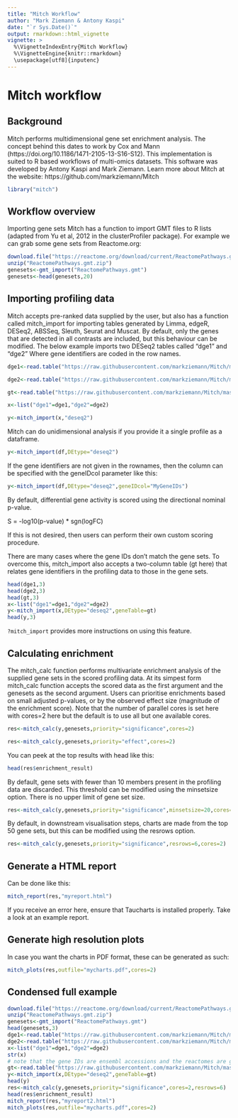 ```yaml
---
title: "Mitch Workflow"
author: "Mark Ziemann & Antony Kaspi"
date: "`r Sys.Date()`"
output: rmarkdown::html_vignette
vignette: >
  %\VignetteIndexEntry{Mitch Workflow}
  %\VignetteEngine{knitr::rmarkdown}
  \usepackage[utf8]{inputenc}
---
```


# Mitch workflow
## Background

Mitch performs multidimensional gene set enrichment analysis. The concept behind this dates to work by Cox and 
Mann (https://doi.org/10.1186/1471-2105-13-S16-S12). This implementation is suited to R based workflows of 
multi-omics datasets. This software was developed by Antony Kaspi and Mark Ziemann. Learn
more about Mitch at the website: https://github.com/markziemann/Mitch

```r
library("mitch")
```


## Workflow overview
Importing gene sets
Mitch has a function to import GMT files to R lists (adapted from Yu et al, 2012 in the clusterProfiler package). 
For example we can grab some gene sets from Reactome.org:

```r
download.file("https://reactome.org/download/current/ReactomePathways.gmt.zip",destfile="ReactomePathways.gmt.zip")
unzip("ReactomePathways.gmt.zip")
genesets<-gmt_import("ReactomePathways.gmt")
genesets<-head(genesets,20)
```

## Importing profiling data
Mitch accepts pre-ranked data supplied by the user, but also has a function called mitch_import for importing 
tables generated by Limma, edgeR, DESeq2, ABSSeq, Sleuth, Seurat and Muscat. By default, only the genes that are 
detected in all contrasts are included, but this behaviour can be modified. The below example imports two DESeq2 
tables called "dge1" and "dge2" Where gene identifiers are coded in the row names.

```r
dge1<-read.table("https://raw.githubusercontent.com/markziemann/Mitch/master/ex/LGvHG.tsv",header=TRUE,row.names=1)
```
```r
dge2<-read.table("https://raw.githubusercontent.com/markziemann/Mitch/master/ex/HGvHGV.tsv",header=TRUE,row.names=1)
```
```r
gt<-read.table("https://raw.githubusercontent.com/markziemann/Mitch/master/ex/gt.tsv",header=TRUE,row.names=1)
```

```r
x<-list("dge1"=dge1,"dge2"=dge2)
```

```r
y<-mitch_import(x,"deseq2")
```

Mitch can do unidimensional analysis if you provide it a single profile as a dataframe.

```r
y<-mitch_import(df,DEtype="deseq2")
```

If the gene identifiers are not given in the rownames, then the column can be specified with the geneIDcol 
parameter like this:

```r
y<-mitch_import(df,DEtype="deseq2",geneIDcol="MyGeneIDs")
```

By default, differential gene activity is scored using the directional nominal p-value.

S = -log10(p-value) * sgn(logFC)

If this is not desired, then users can perform their own custom scoring procedure.

There are many cases where the gene IDs don't match the gene sets. To overcome this, mitch_import also accepts a 
two-column table (gt here) that relates gene identifiers in the profiling data to those in the gene sets.

```r
head(dge1,3)
head(dge2,3)
head(gt,3)
x<-list("dge1"=dge1,"dge2"=dge2)
y<-mitch_import(x,DEtype="deseq2",geneTable=gt)
head(y,3)
```

`?mitch_import` provides more instructions on using this feature.

## Calculating enrichment
The mitch_calc function performs multivariate enrichment analysis of the supplied gene sets in the scored 
profiling data. At its simpest form mitch_calc function accepts the scored data as the first argument and the 
genesets as the second argument. Users can prioritise enrichments based on small adjusted p-values, or by the 
observed effect size (magnitude of the enrichment score). Note that the number of parallel cores is set here 
with cores=2 here but the default is to use all but one available cores.

```r
res<-mitch_calc(y,genesets,priority="significance",cores=2)
```

```r
res<-mitch_calc(y,genesets,priority="effect",cores=2)
```

You can peek at the top results with head like this:

```r
head(res$enrichment_result)
```

By default, gene sets with fewer than 10 members present in the profiling data are discarded. This threshold can 
be modified using the minsetsize option. There is no upper limit of gene set size.

```r
res<-mitch_calc(y,genesets,priority="significance",minsetsize=20,cores=2)
```
By default, in downstream visualisation steps, charts are made from the top 50 gene sets, but this can be 
modified using the resrows option.

```r
res<-mitch_calc(y,genesets,priority="significance",resrows=6,cores=2)
```

## Generate a HTML report
Can be done like this:

```r
mitch_report(res,"myreport.html")
```
If you receive an error here, ensure that Taucharts is installed properly. Take a look at an example report.

## Generate high resolution plots
In case you want the charts in PDF format, these can be generated as such:

```r
mitch_plots(res,outfile="mycharts.pdf",cores=2)
```

## Condensed full example
```r
download.file("https://reactome.org/download/current/ReactomePathways.gmt.zip",destfile="ReactomePathways.gmt.zip")
unzip("ReactomePathways.gmt.zip")
genesets<-gmt_import("ReactomePathways.gmt")
head(genesets,3)
dge1<-read.table("https://raw.githubusercontent.com/markziemann/Mitch/master/ex/LGvHG.tsv",header=TRUE,row.names=1)
dge2<-read.table("https://raw.githubusercontent.com/markziemann/Mitch/master/ex/HGvHGV.tsv",header=TRUE,row.names=1)
x<-list("dge1"=dge1,"dge2"=dge2)
str(x)
# note that the gene IDs are ensembl accessions and the reactomes are gene symbols
gt<-read.table("https://raw.githubusercontent.com/markziemann/Mitch/master/ex/gt.tsv",header=TRUE,row.names=1)
y<-mitch_import(x,DEtype="deseq2",geneTable=gt)
head(y)
res<-mitch_calc(y,genesets,priority="significance",cores=2,resrows=6)
head(res$enrichment_result)
mitch_report(res,"myreport2.html")
mitch_plots(res,outfile="mycharts.pdf",cores=2)
```

